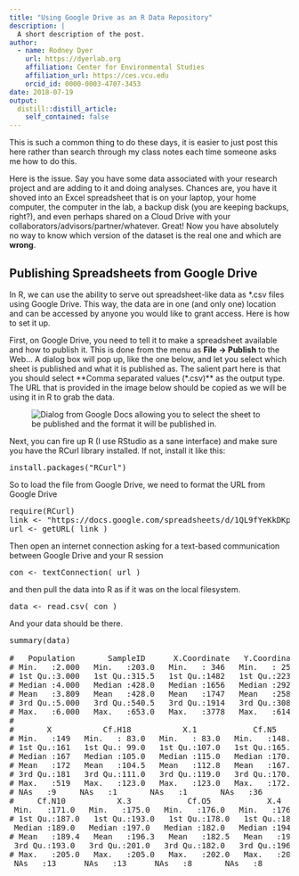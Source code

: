 ```yaml
---
title: "Using Google Drive as an R Data Repository"
description: |
  A short description of the post.
author:
  - name: Rodney Dyer
    url: https://dyerlab.org
    affiliation: Center for Environmental Studies
    affiliation_url: https://ces.vcu.edu
    orcid_id: 0000-0003-4707-3453
date: 2018-07-19
output:
  distill::distill_article:
    self_contained: false
---
```





This is such a common thing to do these days, it is easier to just post this here rather than search through my class notes each time someone asks me how to do this.

Here is the issue.  Say you have some data associated with your research project and are adding to it and doing analyses.  Chances are, you have it shoved into an Excel spreadsheet that is on your laptop, your home computer, the computer in the lab, a backup disk (you are keeping backups, right?), and even perhaps shared on a Cloud Drive with your collaborators/advisors/partner/whatever.  Great!  Now you have absolutely no way to know which version of the dataset is the real one and which are **wrong**.


## Publishing Spreadsheets from Google Drive

In R, we can use the ability to serve out spreadsheet-like data as *.csv files using Google Drive.  This way, the data are in one (and only one) location and can be accessed by anyone you would like to grant access.  Here is how to set it up.

First, on Google Drive, you need to tell it to make a spreadsheet available and how to publish it.  This is done from the menu as **File -> Publish** to the Web&#8230;  A dialog box will pop up, like the one below, and let you select which sheet is published and what it is published as.  The salient part here is that you should select **Comma separated values (*.csv)** as the output type.  The URL that is provided in the image below should be copied as we will be using it in R to grab the data.<figure class="wp-block-image">

<img src="https://rodneydyer.com/wp-content/uploads/2018/07/2018-07-19_11-43-47.png" alt="Dialog from Google Docs allowing you to select the sheet to be published and the format it will be published in." class="wp-image-2098" srcset="https://rodneydyer.com/wp-content/uploads/2018/07/2018-07-19_11-43-47.png 565w, https://rodneydyer.com/wp-content/uploads/2018/07/2018-07-19_11-43-47-274x300.png 274w" sizes="(max-width: 565px) 100vw, 565px" /> </figure> 

Next, you can fire up R (I use RStudio as a sane interface) and make sure you have the RCurl library installed.  If not, install it like this:

<pre class="crayon-plain-tag">install.packages("RCurl")</pre>

So to load the file from Google Drive, we need to format the URL from Google Drive

<pre class="crayon-plain-tag">require(RCurl)
link <- "https://docs.google.com/spreadsheets/d/1QL9fYeKkDKphba12WLVTBJrv_d1WHTc9SrZoBeIFgj8/pub?gid=0&amp;single=true&amp;output=csv"
url <- getURL( link )</pre>

Then open an internet connection asking for a text-based communication between Google Drive and your R session

<pre class="crayon-plain-tag">con <- textConnection( url )</pre>

and then pull the data into R as if it was on the local filesystem.

<pre class="crayon-plain-tag">data <- read.csv( con )</pre>

And your data should be there.

<pre class="crayon-plain-tag">summary(data)

#   Population       SampleID      X.Coordinate   Y.Coordinate      Cf.G8      
# Min.   :2.000   Min.   :203.0   Min.   : 346   Min.   : 254   Min.   :147.0  
# 1st Qu.:3.000   1st Qu.:315.5   1st Qu.:1482   1st Qu.:2231   1st Qu.:155.0  
# Median :4.000   Median :428.0   Median :1656   Median :2928   Median :157.0  
# Mean   :3.809   Mean   :428.0   Mean   :1747   Mean   :2588   Mean   :160.3  
# 3rd Qu.:5.000   3rd Qu.:540.5   3rd Qu.:1914   3rd Qu.:3082   3rd Qu.:165.0  
# Max.   :6.000   Max.   :653.0   Max.   :3778   Max.   :6148   Max.   :199.0  
#                                                               NAs   :9      
#       X           Cf.H18           X.1            Cf.N5            X.2     
# Min.   :149   Min.   : 83.0   Min.   : 83.0   Min.   :148.0   Min.   :150  
# 1st Qu.:161   1st Qu.: 99.0   1st Qu.:107.0   1st Qu.:165.0   1st Qu.:170  
# Median :167   Median :105.0   Median :115.0   Median :170.0   Median :170  
# Mean   :172   Mean   :104.5   Mean   :112.8   Mean   :167.7   Mean   :170  
# 3rd Qu.:181   3rd Qu.:111.0   3rd Qu.:119.0   3rd Qu.:170.0   3rd Qu.:170  
# Max.   :519   Max.   :123.0   Max.   :123.0   Max.   :172.0   Max.   :172  
# NAs   :9     NAs   :1       NAs   :1       NAs   :36      NAs   :36   
#     Cf.N10           X.3            Cf.O5            X.4       
 Min.   :171.0   Min.   :175.0   Min.   :176.0   Min.   :176.0  
# 1st Qu.:187.0   1st Qu.:193.0   1st Qu.:178.0   1st Qu.:182.0  
 Median :189.0   Median :197.0   Median :182.0   Median :194.0  
# Mean   :189.4   Mean   :196.3   Mean   :182.5   Mean   :190.3  
 3rd Qu.:193.0   3rd Qu.:201.0   3rd Qu.:182.0   3rd Qu.:196.0  
# Max.   :205.0   Max.   :205.0   Max.   :202.0   Max.   :204.0  
 NAs   :13      NAs   :13      NAs   :8       NAs   :8</pre>
 
 
 
